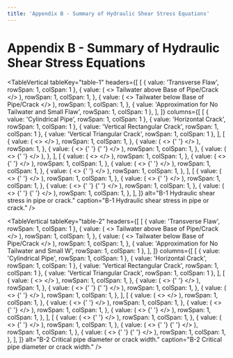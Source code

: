 ```yaml
---
title: 'Appendix B - Summary of Hydraulic Shear Stress Equations'
---
```



<NavContainer
  link="/toolboxes/internal-erosion-suite"
  linkTitle="Internal Erosion Suite"
  document="toolbox-technical-manuals/internal-erosion-suite/concentrated-leak-erosion-initiation"
/>

# Appendix B - Summary of Hydraulic Shear Stress Equations

<TableVertical
  tableKey="table-1"
  headers={[
    [
      { value: 'Transverse Flaw', rowSpan: 1, colSpan: 1 },
      {
        value: (
          <>
            Tailwater above Base of Pipe/Crack <EquationNoRef equation="(H_{2}>0)" />
          </>
        ),
        rowSpan: 1,
        colSpan: 1,
      },
      {
        value: (
          <>
            Tailwater below Base of Pipe/Crack <EquationNoRef equation="(H_{2}=0)" />
          </>
        ),
        rowSpan: 1,
        colSpan: 1,
      },
      { value: 'Approximation for No Tailwater and Small Flaw', rowSpan: 1, colSpan: 1 },
    ],
  ]}
  columns={[
    [
      { value: 'Cylindrical Pipe', rowSpan: 1, colSpan: 1 },
      { value: 'Horizontal Crack', rowSpan: 1, colSpan: 1 },
      { value: 'Vertical Rectangular Crack', rowSpan: 1, colSpan: 1 },
      { value: 'Vertical Triangular Crack', rowSpan: 1, colSpan: 1 },
    ],
    [
      {
        value: (
          <>
            <EquationNoRef equation="\tau = \gamma_{w}\left(\frac{H_{1}-H_{2}}{L}\right)\frac{D}{4} = \frac{\gamma_{w}iD}{4}" />
          </>
        ),
        rowSpan: 1,
        colSpan: 1,
      },
      {
        value: (
          <>
            {' '}
            <EquationNoRef equation="\tau = \gamma_{w}\left(\frac{H_{1}-H_{2}}{L}\right) \frac{WX}{2W+2X} = \frac{\gamma_{w}iWX}{(2W+2X)}" />
          </>
        ),
        rowSpan: 1,
      },
      {
        value: (
          <>
            {' '}
            <EquationNoRef equation="\tau = \frac{\gamma_{w}W(H_{1}^{2}-H_{2}^2)}{2L(H_{1}+H_{2}+W)}" />{' '}
          </>
        ),
        rowSpan: 1,
        colSpan: 1,
      },
      {
        value: (
          <>
            {' '}
            <EquationNoRef equation="\tau = \frac{\gamma_{w}W}{6DL}\frac{(H_{1}^{3}-H_{2}^3)}{(H_{1}+H_2)\sqrt{1+\frac{W^2}{4D^2}}}" />
          </>
        ),
      },
    ],
    [
      {
        value: (
          <>
            <EquationNoRef equation="\tau = \gamma_{w}\left(\frac{H_{1}-H_{2}}{L}\right)\frac{D}{4} = \frac{\gamma_{w}iD}{4}" />
          </>
        ),
        rowSpan: 1,
        colSpan: 1,
      },
      {
        value: (
          <>
            {' '}
            <EquationNoRef equation="\tau = \gamma_{w}\left(\frac{H_{1}-H_{2}}{L}\right) \frac{WX}{2W+2X} = \frac{\gamma_{w}iWX}{(2W+2X)}" />
          </>
        ),
        rowSpan: 1,
        colSpan: 1,
      },
      {
        value: (
          <>
            {' '}
            <EquationNoRef equation="\tau = \frac{\gamma_{w}H_{1}^{2}W}{2(H_{1}+W)L}" />
          </>
        ),
        rowSpan: 1,
        colSpan: 1,
      },
      {
        value: (
          <>
            {' '}
            <EquationNoRef equation="\tau = \frac{\gamma_{w}W}{6DL}\frac{(H_{1}^{2})}{\sqrt{1+\frac{W^2}{4D^2}}}" />
          </>
        ),
        rowSpan: 1,
        colSpan: 1,
      },
    ],
    [
      {
        value: (
          <>
            {' '}
            <EquationNoRef equation="\tau = \gamma_{w}\left(\frac{H_{1}-H_{2}}{L}\right)\frac{D}{4} = \frac{\gamma_{w}iD}{4}" />
          </>
        ),
        rowSpan: 1,
        colSpan: 1,
      },
      {
        value: (
          <>
            <EquationNoRef equation="\tau \approx \frac{\gamma_{w}iW}{2}, W<<X" />{' '}
          </>
        ),
        rowSpan: 1,
        colSpan: 1,
      },
      {
        value: (
          <>
            {' '}
            <EquationNoRef equation="\tau \approx \frac{\gamma_{w}WH_{1}}{2L} = \frac{\gamma_{w}iW}{2}, W<<H_{1}" />{' '}
          </>
        ),
        rowSpan: 1,
        colSpan: 1,
      },
      {
        value: (
          <>
            {' '}
            <EquationNoRef equation="\tau \approx \frac{\gamma_{w}WH_{1}^{2}}{6DL} = \frac{\gamma_{w}iWH_{1}}{6D}, W<<D" />{' '}
          </>
        ),
        rowSpan: 1,
        colSpan: 1,
      },
    ],
  ]}
  alt="B-1 Hydraulic shear stress in pipe or crack."
  caption="B-1 Hydraulic shear stress in pipe or crack."
/>

<TableVertical
  tableKey="table-2"
  headers={[
    [
      { value: 'Transverse Flaw', rowSpan: 1, colSpan: 1 },
      {
        value: (
          <>
            Tailwater above Base of Pipe/Crack <EquationNoRef equation="(H_{2}>0)" />
          </>
        ),
        rowSpan: 1,
        colSpan: 1,
      },
      {
        value: (
          <>
            Tailwater below Base of Pipe/Crack <EquationNoRef equation="(H_{2}=0)" />
          </>
        ),
        rowSpan: 1,
        colSpan: 1,
      },
      { value: 'Approximation for No Tailwater and Small W', rowSpan: 1, colSpan: 1 },
    ],
  ]}
  columns={[
    [
      { value: 'Cylindrical Pipe', rowSpan: 1, colSpan: 1 },
      { value: 'Horizontal Crack', rowSpan: 1, colSpan: 1 },
      { value: 'Vertical Rectangular Crack', rowSpan: 1, colSpan: 1 },
      { value: 'Vertical Triangular Crack', rowSpan: 1, colSpan: 1 },
    ],
    [
      {
        value: (
          <>
            <EquationNoRef equation="D_{cr} = \frac{4\tau_{c}}{\gamma_{w}i}" />
          </>
        ),
        rowSpan: 1,
        colSpan: 1,
      },
      {
        value: (
          <>
            {' '}
            <EquationNoRef equation="W_{cr} = \frac{-2L\tau_{c}X}{2L\tau_{c}-\gamma_{w}(H_{1}-H_{2})X}" />
          </>
        ),
        rowSpan: 1,
      },
      {
        value: (
          <>
            {' '}
            <EquationNoRef equation="W_{cr} = \frac{2L\tau_{c}(H_{1}+H_2)}{\gamma_{w}(H_{1}^{2}-H_{2}^{2})-2L\tau_c}" />{' '}
          </>
        ),
        rowSpan: 1,
        colSpan: 1,
      },
      {
        value: (
          <>
            {' '}
            <EquationNoRef equation="W_{cr} = \frac{\tau_{c}(H_{1}+H_{2})}{\sqrt{\frac{\gamma_{w}^{2}(H_{1}^{3} - H_{2}^3)^2}{36D^{2}L^2} - \frac{\tau_{c}^{2}(H_{1}+H_{2})^2}{4D^2}}}" />
          </>
        ),
        rowSpan: 1,
        colSpan: 1,
      },
    ],
    [
      {
        value: (
          <>
            <EquationNoRef equation="D_{cr} = \frac{4\tau_c}{\gamma_{w}i}" />
          </>
        ),
        rowSpan: 1,
        colSpan: 1,
      },
      {
        value: (
          <>
            {' '}
            <EquationNoRef equation="W_{cr} = \frac{-2L\tau_{c}X}{2L\tau_{c}-\gamma_{w}H_{1}X}" />
          </>
        ),
        rowSpan: 1,
        colSpan: 1,
      },
      {
        value: (
          <>
            {' '}
            <EquationNoRef equation="W_{cr} = \frac{2L\tau_{c}H_{1}}{\gamma_{w}H_{1}^{2}-2L\tau_c}" />
          </>
        ),
        rowSpan: 1,
        colSpan: 1,
      },
      {
        value: (
          <>
            {' '}
            <EquationNoRef equation="W_{cr} = \frac{\tau_{c}H_1}{\sqrt{\frac{\gamma_{w}^{2}H_{1}^6}{36D^{2}L^2} - \frac{\tau_{c}^{2}H_{1}^2}{4D^2}}}" />
          </>
        ),
        rowSpan: 1,
        colSpan: 1,
      },
    ],
    [
      {
        value: (
          <>
            {' '}
            <EquationNoRef equation="D_{cr} = \frac{4\tau_c}{\gamma_{w}i}" />
          </>
        ),
        rowSpan: 1,
        colSpan: 1,
      },
      {
        value: (
          <>
            <EquationNoRef equation="W_{cr} \approx \frac{2\tau_c}{\gamma_{w}i}, W<<X" />{' '}
          </>
        ),
        rowSpan: 1,
        colSpan: 1,
      },
      {
        value: (
          <>
            {' '}
            <EquationNoRef equation="W_{cr} \approx \frac{2\tau_c}{\gamma_{w}i}, W<<H_{1}" />{' '}
          </>
        ),
        rowSpan: 1,
        colSpan: 1,
      },
      {
        value: (
          <>
            {' '}
            <EquationNoRef equation="W_{cr} \approx \frac{6D\tau_c}{\gamma_{w}iH_1}, W<<D" />{' '}
          </>
        ),
        rowSpan: 1,
        colSpan: 1,
      },
    ],
  ]}
  alt="B-2 Critical pipe diameter or crack width."
  caption="B-2 Critical pipe diameter or crack width."
/>
<CitationFootnote />
